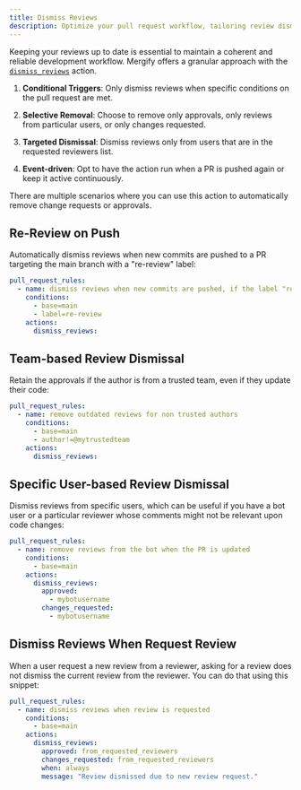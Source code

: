 ```yaml
---
title: Dismiss Reviews
description: Optimize your pull request workflow, tailoring review dismissal to specific scenarios and users.
---
```


Keeping your reviews up to date is essential to maintain a coherent and
reliable development workflow. Mergify offers a granular approach with the
[`dismiss_reviews`](/workflow/actions/dismiss_reviews) action.

1. **Conditional Triggers**: Only dismiss reviews when specific conditions on
   the pull request are met.

2. **Selective Removal**: Choose to remove only approvals, only reviews from
   particular users, or only changes requested.

3. **Targeted Dismissal**: Dismiss reviews only from users that are in the
   requested reviewers list.

4. **Event-driven**: Opt to have the action run when a PR is pushed again or
   keep it active continuously.

There are multiple scenarios where you can use this action to automatically
remove change requests or approvals.

## Re-Review on Push

Automatically dismiss reviews when new commits are pushed to a PR targeting the
main branch with a "re-review" label:

```yaml
pull_request_rules:
  - name: dismiss reviews when new commits are pushed, if the label "re-review" is present
    conditions:
      - base=main
      - label=re-review
    actions:
      dismiss_reviews:
```

## Team-based Review Dismissal

Retain the approvals if the author is from a trusted team, even if they update
their code:

```yaml
pull_request_rules:
  - name: remove outdated reviews for non trusted authors
    conditions:
      - base=main
      - author!=@mytrustedteam
    actions:
      dismiss_reviews:
```

## Specific User-based Review Dismissal

Dismiss reviews from specific users, which can be useful if you have a bot user
or a particular reviewer whose comments might not be relevant upon code
changes:

```yaml
pull_request_rules:
  - name: remove reviews from the bot when the PR is updated
    conditions:
      - base=main
    actions:
      dismiss_reviews:
        approved:
          - mybotusername
        changes_requested:
          - mybotusername
```

## Dismiss Reviews When Request Review

When a user request a new review from a reviewer, asking for a review does not
dismiss the current review from the reviewer. You can do that using this
snippet:

```yaml
pull_request_rules:
  - name: dismiss reviews when review is requested
    conditions:
      - base=main
    actions:
      dismiss_reviews:
        approved: from_requested_reviewers
        changes_requested: from_requested_reviewers
        when: always
        message: "Review dismissed due to new review request."
```
